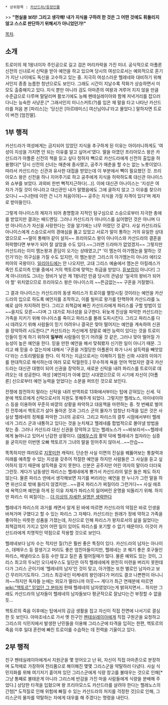  * 상위항목 : [[카산드라/등장인물]]

>> '''"현실을 보라! 그리고 생각해! 내가 지식을 구하려 한 것은 그 어떤 것에도 휘둘리지 않고 스스로 판단하기 위해서가 아니었던가!"'''

[[목차]].

== 소개 == 
트로이의 제 1왕녀이자 주인공으로 길고 검은 머리카락을 가진 미녀. 공식적으로 아폴론 신전의 신녀로서 신탁을 받아 예언을 하고 있으며 당시의 여성으로서는 예외적으로 혼기가 지난 나이에도 독신을 고수하고 있는 중. 지극히 여성스러운 헬레네와 대비하기 위해서인지 종종 늠름한 청년으로도 보인다. 그래도 시간이 지날수록 작화가 상승하면서 미모도 출중해지고 있다. 지식 뿐만 아니라 검도 아마존의 여왕과 겨루어 지지 않을 만큼 수준급으로 다루며 말달리며 활쏘기에도 능해 펜테실레이아와 함께 저녁거리를 잡으러 다니는 능숙한 사냥꾼.[* 그래서인지 미니스커트(?)를 입은 채 말을 타고 나타난 카산드라를 처음 본 [파리스]는 '당신은 [아르테미스] 여신님이냐'라고 물었다.] 말하자면 트로이 버전 [엄친딸].

== 1부 행적 ==
카산드라가 여성에게는 금지되어 있었던 지식을 추구하게 된 이유는 아이러니하게도 '여성이 지성을 가지면 안 되는 이유를 알고 싶어서'였다. 딸을 아꼈던 프리아모스 왕은 카산드라가 아폴론 신전의 책을 읽고 싶다 청하자 빽으로 카산드라에게 신전의 출입을 허용했다[* 당시 신전의 신녀는 매춘에 종사했고, 공주가 매춘을 할 수는 없는 노릇이었다. 따라서 카산드라는 신관과 유사한 대접을 받았는데 이 부분에서 빽이 필요했던 것. 프리아모스 왕은 신전을 하나 지어주기로 하고 공주에게 지식을 허락하도록 대신관 아나이스와 쇼부를 보았다. 과외비 한번 뻑적지근하다(...)]. 이에 대신관 아나이스는 '지성은 여자가 가질 것이 아니라고 대신관인 내가 말했음에도 그에 굴하지 않고 그 이유를 찾으러 오다니 ~~[나한테 이런 건 니가 처음이야]~~ 공주는 지식을 가질 자격이 있다'며 제자로 받아들인다.

그렇게 아나이스의 제자가 되어 총명함과 지적인 탐구심으로 스승으로부터 지극한 총애를 받았지만 결과는 배드엔딩. 그러나 카산드라가 아나이스를 싫어했던 것은 아니며 다만 아나이스가 자신을 사랑한다는 것을 알기에는 너무 어렸던 것 같다. 사실 카산드라도 아나이스에게 스승으로서의 경애심을 품고 있었고 서로가 말이 통하는 거의 유일한 상대였으므로 ~~말이 통해야 같이 살지~~ 프리아모스 왕이 아나이스와 카산드라의 결혼을 허락했다면 부부가 되어 잘 살았을 수도 있다.~~그러면 드라마가 없었겠지~~ 그렇지만 카산드라는 이미 멤논왕과 혼담이 오가는 상태였고,[* '이 멤논이 아가멤논을 말하는 것인가'라는 의구심을 가질 수도 있지만, 이 멤논왕은 그리스의 아가멤논이 아니라 에티오피아의 국왕이다. [[일리아드]]에는 안 나오지만, 고대 그리스 예술에서 멤논은 아킬레스가 죽인 트로이측 인물 중에서 거의 헥토르에 맞먹는 취급을 받았다. [[듣보잡]]이 아니다!] 그게 아니더라도 그녀는 정비가 낳은 제 1왕녀인 만큼 당시의 관념상 '일국의 왕비가 되어야 할' 위치였으므로 프리아모스 왕은 아나이스의 ~~뜬금없는~~ 구혼을 거절했다.

그 결과 아나이스는 카산드라의 동생 파리스가 트로이를 멸망시킬 것이라는 예언을 카산드라의 입으로 하도록 예언지를 조작하고, 이를 빌미로 왕가를 탄핵하여 카산드라를 노예로 삼아 차지하려 한다. 그리고 죄책감에 빠진 카산드라에게 파리스를 구할 방법이 있~~을지도 모른~~다며 그 대가로 처녀성을 요구한다. 뒤늦게 진상을 파악한 카산드라는 가족을 지키기 위해 아나이스를 죽이고 파리스를 몰래 도피시킨다. 그리고 파리스를 다시 데려오기 위해 사람들이 믿기 어려우나 결국은 맞아 떨어지는 예언을 계속하여 신권을 장악하려 시도한다.[* 카산드라는 자신에게 정말로 예언 능력이 있다는 것을 트로이인들이 믿게 하기 위하여 '''일부러''' 사람들이 믿기 어려울 것 같은, 그러나 맞아 떨어질 가능성이 높은 예언을 한다. 믿을 만한 예언을 해서 맞춰봤자 신기한 일이 아니기 때문. 그리고 왜 믿을 수 없는지에 대해서 '구혼을 거절당한 아폴론이 화가 나서 설득력을 빼앗았다'라는 스토리텔링을 한다. 이 작가는 지금으로서는 이해하기 힘든 신화 시대의 이야기를 현대적으로 해석하는데 여러 모로 탁월한듯.] 무수하게 욕을 얻어 먹었지만 결국 카산드라는 대신관 대행이 되어 신권을 장악하고, 새로운 신탁을 내려 파리스를 트로이로 데려오는 데 성공한다. 여성 [예언자]가 아예 없던 시대였으므로 이 시기에 자신이 [아폴론] 신으로부터 예언 능력을 얻었다는 소문을 퍼뜨린 것으로 보인다.

전쟁에 참전하지 말라는 신탁을 내려 반역죄로 13화에서부터는 탑에 갇혀있는 신세. 덕분에 헥토르에게 신탁으로서의 지원도 못해주게 되었다. 그렇지만 헬레노스, 아이네이아스 등을 이용하여 꾸준히 바깥의 상황을 파악하고 대응책을 마련하는 중. 첫 번째로 벌어진 전투에서 헥토르가 살아 돌아온 것과 그리스 군의 물자가 엄청난 타격을 입은 것은 사실상 헬레네의 정체를 파악한 그녀의 공로다. 그리고 파리스의 결투 시점에서부터 헬레네가 그리스 군과 내통하고 있다는 것을 눈치채고 헬레네를 합법적으로 몰아낼 방법을 찾는 중. 그러나 카산드라 대신 신권을 장악하고 있는 헬레노스가 ~~바보라서~~헬레네에게 놀아나고 있어서 난감한 상황이다. [[데메우스]]의 활약 덕에 헬레네가 첩자라는 심증을 굳히지만 이번엔 오빠 헥토르가 그녀의 말을 믿어주지 않아서...~~안습~~

똑똑하지만 여러모로 [[지못미]]한 캐릭터. 단순한 사실 이면의 진실을 꿰뚫어보는 통찰력과 미래를 예측할 수 있는 지성을 갖추어 적절한 예언을 하지만 사람들은 그 사실을 듣고 싶어하지 않기 때문에 설득력을 갖지 못한다. 신분은 공주지만 어린 여자의 말이라 더더욱 그런듯. 게다가 남동생인 파리스는 헬레네에게 뿅가서 카산드라의 말은 들은 체도 하지 않는다. 물론 파리스 딴에서 생각해보면 자기를 버리라는 예언을 한 누나가 그런 말을 하면 위선으로 밖에 들리지 않겠지만...~~결국 파리스가 찌질이라 그런거다~~ 사실 애초에 욕먹으며 예언을 하게 된 이유 자체가 파리스의 잃어버린 운명을 되돌리기 위해. 하지만 파리스 이 찌질이는... [[더 이상의 자세한 설명은 생략한다]]

헬레네가 파리스의 과거를 캐면서 알게 된 바에 따르면 카산드라의 약점은 바로 인생을 바쳐가며 구했다고 할 수 있는 파리스 그 자체다. 카산드라는 원래가 정에 약하고 가족을 좋아하는 따뜻한 성품을 가졌는데, 자신으로 인해 파리스가 왕자로서의 삶을 잃었다는 죄책감까지 가지고 있어 어떤 일이 있어도 파리스를 포기할 수 없기 때문이다. 이것이 카산드라에게 치명적인 약점으로 작용할 것으로 보인다.

헬레네보다 남자 수는 적지만 질(?)은 훨씬 좋은 특징이 있다. 카산드라의 남자는 아나이스, 데메우스 등 잘생기고 머리도 좋은 엄친아들이지만, 헬레네는 코 꿰기 좋은 호구들인 파리스, 메넬라오스 등등 수만 많고 질은 좀 떨어질때가 많다. 물론 예외도 있는 것이, 그리스 최고의 두뇌인 오디세우스도 일단은 아직 헬레네에게 완전히 미련을 버리지 못한데다가 그리스 군이기에 '헬레네의 남자'인 것이 맞고, 아가멤논 또한 별로인 남자라고 보긴 무리이기도하다. 그리스 최강국인 미케네의 왕인데다가 머리도 결코 나쁜편이 아니니까~~하지만 독자들 눈에는 외모가 딸리니까 아웃~~ 게다가 최근 연재분에 따르면 [[wiki:"헥토르" 믿었던 그 분]]마저 한때 헬레네의 남자였었다는게 밝혀지면서... 하지만 그래도 카산드라의 남자들이 헬레네의 남자들보다 평균적으로 잘났다는건 부정할 수 없을듯...

헥토르의 죽음 이후에는 탑에서의 감금 생활을 접고 자신이 직접 전면에 나서기로 결심한 듯 보인다. 아마조네스로 가서 옛 친구인 [[펜테실레이아]]에게 직접 구원군을 요청하고 그리스의 식민지에서 발생한 난민들을 이용해 그리스군에 타격을 입히는 한편, 헥토르의 죽음 이후 일대 혼란에 빠진 트로이를 수습하는 데 전력을 기울이고 있다.

== 2부 행적 ==
친구 펜테실레이아에게서 지원군을 몇 얻어오고 난 뒤, 자신이 직접 아마존으로 분장하며 도적떼로 가장하여 전리품으로 해이해진 몇몇 그리스군을 약탈하러 다녔다. 사실 식민지화를 위해 여기저기 흩어져 있던 그리스군에게 식량 창고를 불태우는 것으로 인해[* 그냥 통째로 불태운게 아니라 그리스에 반감을 가진 마을 사람들에게 식량을 분배해 주었다.] 상당한 타격을 입혔으며 왕 프리아모스도 카산드라를 살려야 한다는 헬레노스의 간청[* 도적질로 인해 위험에 빠질 수 있는 카산드라의 처지를 걱정한 것]으로 인해, 그리스군의 물자를 약탈하는 자에게 대우를 해 주겠다는 명령을 내린다.
